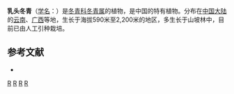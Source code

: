 {{Speciesbox 
| taxon = Ilex mamillata
| authority = [[吴征镒|C. Y. Wu]] ex [[曾沧江|C. J. Tseng]]
}}

'''乳头冬青'''（[[学名|学名]]：{{lang|la|''Ilex mamillata''}}）是[[冬青科|冬青科]][[冬青属|冬青属]]的植物，是中国的特有植物。分布在[[中国大陆|中国大陆]]的[[云南|云南]]、[[广西|广西]]等地，生长于海拔590米至2,200米的地区，多生长于山坡林中，目前已由人工引种栽培。

== 参考文献 ==
<div class="references-small">
* {{cite web| url =http://www.bioinfo.cn/db05/KmzwSpecies.php?action=view&id=14178| title =乳头冬青| work =《中国高等植物数据库全库》| publisher =中国科学院微生物研究所| author =昆明植物研究所| accessdate =2009-02-24| deadurl =yes| archiveurl =https://web.archive.org/web/20160305014802/http://www.bioinfo.cn/db05/KmzwSpecies.php?action=view&id=14178| archivedate =2016-03-05}}
</div>
{{Taxonbar|from=Q42890444}}

[[Category:冬青属|R]]
[[Category:中國特有植物|R]]
[[Category:云南植物|R]]
[[Category:广西植物|R]]